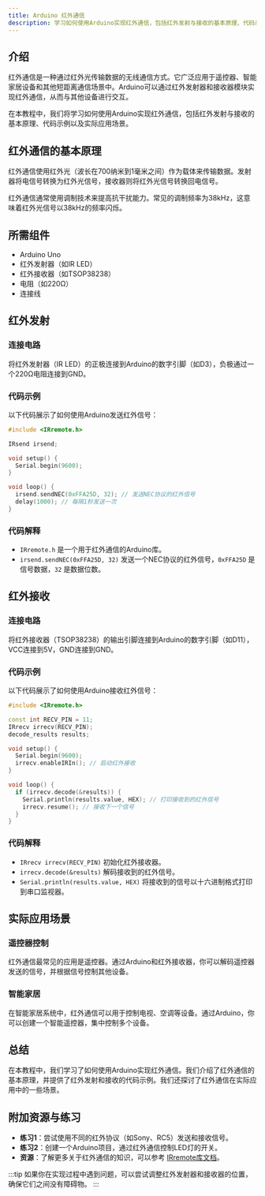 ```yaml
---
title: Arduino 红外通信
description: 学习如何使用Arduino实现红外通信，包括红外发射与接收的基本原理、代码示例以及实际应用场景。
---
```


## 介绍

红外通信是一种通过红外光传输数据的无线通信方式。它广泛应用于遥控器、智能家居设备和其他短距离通信场景中。Arduino可以通过红外发射器和接收器模块实现红外通信，从而与其他设备进行交互。

在本教程中，我们将学习如何使用Arduino实现红外通信，包括红外发射与接收的基本原理、代码示例以及实际应用场景。

## 红外通信的基本原理

红外通信使用红外光（波长在700纳米到1毫米之间）作为载体来传输数据。发射器将电信号转换为红外光信号，接收器则将红外光信号转换回电信号。

红外通信通常使用调制技术来提高抗干扰能力。常见的调制频率为38kHz，这意味着红外光信号以38kHz的频率闪烁。

## 所需组件

- Arduino Uno
- 红外发射器（如IR LED）
- 红外接收器（如TSOP38238）
- 电阻（如220Ω）
- 连接线

## 红外发射

### 连接电路

将红外发射器（IR LED）的正极连接到Arduino的数字引脚（如D3），负极通过一个220Ω电阻连接到GND。

### 代码示例

以下代码展示了如何使用Arduino发送红外信号：

```cpp
#include <IRremote.h>

IRsend irsend;

void setup() {
  Serial.begin(9600);
}

void loop() {
  irsend.sendNEC(0xFFA25D, 32); // 发送NEC协议的红外信号
  delay(1000); // 每隔1秒发送一次
}
```

### 代码解释

- `IRremote.h` 是一个用于红外通信的Arduino库。
- `irsend.sendNEC(0xFFA25D, 32)` 发送一个NEC协议的红外信号，`0xFFA25D` 是信号数据，`32` 是数据位数。

## 红外接收

### 连接电路

将红外接收器（TSOP38238）的输出引脚连接到Arduino的数字引脚（如D11），VCC连接到5V，GND连接到GND。

### 代码示例

以下代码展示了如何使用Arduino接收红外信号：

```cpp
#include <IRremote.h>

const int RECV_PIN = 11;
IRrecv irrecv(RECV_PIN);
decode_results results;

void setup() {
  Serial.begin(9600);
  irrecv.enableIRIn(); // 启动红外接收
}

void loop() {
  if (irrecv.decode(&results)) {
    Serial.println(results.value, HEX); // 打印接收到的红外信号
    irrecv.resume(); // 接收下一个信号
  }
}
```

### 代码解释

- `IRrecv irrecv(RECV_PIN)` 初始化红外接收器。
- `irrecv.decode(&results)` 解码接收到的红外信号。
- `Serial.println(results.value, HEX)` 将接收到的信号以十六进制格式打印到串口监视器。

## 实际应用场景

### 遥控器控制

红外通信最常见的应用是遥控器。通过Arduino和红外接收器，你可以解码遥控器发送的信号，并根据信号控制其他设备。

### 智能家居

在智能家居系统中，红外通信可以用于控制电视、空调等设备。通过Arduino，你可以创建一个智能遥控器，集中控制多个设备。

## 总结

在本教程中，我们学习了如何使用Arduino实现红外通信。我们介绍了红外通信的基本原理，并提供了红外发射和接收的代码示例。我们还探讨了红外通信在实际应用中的一些场景。

## 附加资源与练习

- **练习1**：尝试使用不同的红外协议（如Sony、RC5）发送和接收信号。
- **练习2**：创建一个Arduino项目，通过红外通信控制LED灯的开关。
- **资源**：了解更多关于红外通信的知识，可以参考 [IRremote库文档](https://github.com/Arduino-IRremote/Arduino-IRremote)。

:::tip
如果你在实现过程中遇到问题，可以尝试调整红外发射器和接收器的位置，确保它们之间没有障碍物。
:::